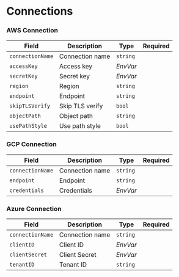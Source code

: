 # Connections

### AWS Connection

| Field            | Description     | Type                                                                          | Required |
| ---------------- | --------------- | ----------------------------------------------------------------------------- | -------- |
| `connectionName` | Connection name | `string`                                                                      |          |
| `accessKey`      | Access key      |  <CommonLink to="secrets">*EnvVar*</CommonLink> |          |
| `secretKey`      | Secret key      |  <CommonLink to="secrets">*EnvVar*</CommonLink> |          |
| `region`         | Region          | `string`                                                                      |          |
| `endpoint`       | Endpoint        | `string`                                                                      |          |
| `skipTLSVerify`  | Skip TLS verify | `bool`                                                                        |          |
| `objectPath`     | Object path     | `string`                                                                      |          |
| `usePathStyle`   | Use path style  | `bool`                                                                        |          |

### GCP Connection

| Field            | Description     | Type                                                                          | Required |
| ---------------- | --------------- | ----------------------------------------------------------------------------- | -------- |
| `connectionName` | Connection name | `string`                                                                      |          |
| `endpoint`       | Endpoint        | `string`                                                                      |          |
| `credentials`    | Credentials     |  <CommonLink to="secrets">*EnvVar*</CommonLink> |          |

### Azure Connection

| Field            | Description     | Type                                                                          | Required |
| ---------------- | --------------- | ----------------------------------------------------------------------------- | -------- |
| `connectionName` | Connection name | `string`                                                                      |          |
| `clientID`       | Client ID       |  <CommonLink to="secrets">*EnvVar*</CommonLink> |          |
| `clientSecret`   | Client Secret   |  <CommonLink to="secrets">*EnvVar*</CommonLink> |          |
| `tenantID`       | Tenant ID       | `string`                                                                      |          |
